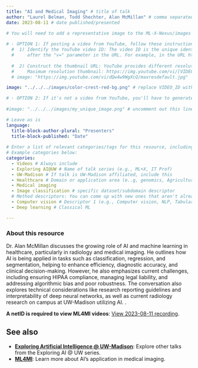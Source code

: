 ```yaml
---
title: "AI and Medical Imaging" # title of talk
author: "Laurel Belman, Todd Shechter, Alan McMillan" # comma separated list of author(s)/presenter(s)
date: 2023-08-11 # date published/presented

# You will need to add a representative image to the ML-X-Nexus/images folder.
  
# - OPTION 1: If posting a video from YouTube, follow these instructions to use the "thumbnail" image from the video. 
  #  1) Identify the YouTube video ID: The video ID is the unique identifier for each YouTube video, usually found 
  #     after the "v=" parameter in the URL. For example, in the URL https://www.youtube.com/watch?v=dQw4w9WgXcQ, the video ID is dQw4w9WgXcQ.
  
  #  2) Construct the thumbnail URL: YouTube provides different resolutions for video thumbnails. Here are the formats for different resolutions. We'll use the maximum resolution.
  #     Maximum resolution thumbnail: https://img.youtube.com/vi/[VIDEO_ID]/maxresdefault.jpg. Replace [VIDEO_ID] with the actual video ID, removing the square brackets.
  # image: "https://img.youtube.com/vi/dQw4w9WgXcQ/maxresdefault.jpg"

image: "../../../images/color-crest-red-bg.png" # replace VIDEO_ID with youtube video ID. 

# - OPTION 2: If it's not a video from YouTube, you'll have to generate/acquire your own image. You could take a screenshot of the video's title slide (assuming video is public) or use genAI to create a relevant image.
  
#image: "../../../images/my_unique_image.png" # uncomment out this line if you're using a custom image. Adjust filename to your file name. Place image in the images folder in the repo.

# Leave as is
language: 
  title-block-author-plural: "Presenters"
  title-block-published: "Date"
  
# Enter a list of relevant categories/tags for this resource, including the type (talk, video, paper, etc.) topic of focus, and anything else that might be relevant. Please check out the tags which are already being used on Nexus by visiting https://uw-madison-datascience.github.io/ML-X-Nexus/Applications/ and looking under "Categories". Avoid repeating tags with alternative spelling (e.g., use Deep Learning rather than DL since Deep Learning is already being used.). 
# Example categories below:
categories:
  - Videos # Always include
  - Exploring AI@UW # Name of talk series (e.g., ML+X, IT Prof)
  - UW-Madison # If talk is UW-Madison affiliated, include this
  - Healthcare # Domain or application area (e..g, genomics, Agriculture, Physics, Science Communication, Neurosicence, etc.)
  - Medical imaging
  - Image classification # specific dataset/subdomain descriptor 
  # Method descriptors: You can come up with new ones that aren't already listed on Nexus if you think it is needed. Lean towards including more rather than less; reviewers can always tirm the fat. Examples:
  - Computer vision # Descriptor 1 (e.g., Computer vision, NLP, Tabular)
  - Deep learning # Classical ML

---
```

### About this resource
Dr. Alan McMillan discusses the growing role of AI and machine learning in healthcare, particularly in radiology and medical imaging. He outlines how AI is being applied in tasks such as classification, regression, and segmentation, helping to enhance efficiency, diagnostic accuracy, and clinical decision-making. However, he also emphasizes current challenges, including ensuring HIPAA compliance, managing legal liability, and addressing algorithmic bias and poor robustness. The conversation also explores technical considerations like research reporting guidelines and interpretability of deep neural networks, as well as current radiology research on campus at UW-Madison utilizing AI. 
<!-- MARKDOWN COMMENT:  Finally, replace the URL below with your video's URL. -->. 

**A netID is required to view ML4MI videos**: [View 2023-08-11 recording](https://mediaspace.wisc.edu/media/1_i7vzx5do).



## See also
- [**Exploring Artificial Intelligence @ UW-Madison**](https://uw-madison-datascience.github.io/ML-X-Nexus/Applications/Videos/Exploring-AI-at-UW/): Explore other talks from the Exploring AI @ UW series. 
- [**ML4MI**](https://uw-madison-datascience.github.io/ML-X-Nexus/Applications/Videos/ML4MI/): Learn more about AI's application in medical imaging.

